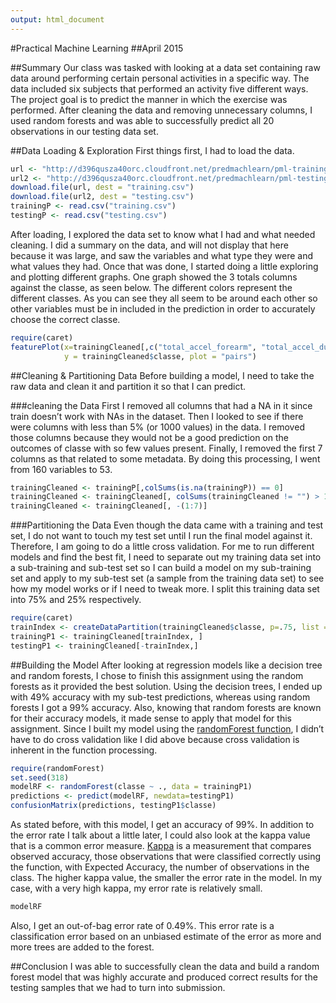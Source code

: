 ```yaml
---
output: html_document
---
```


#Practical Machine Learning
##April 2015

##Summary
Our class was tasked with looking at a data set containing raw data around performing certain personal activities in a specific way. The data included six subjects that performed an activity five different ways.  The project goal is to predict the manner in which the exercise was performed.  After cleaning the data and removing unnecessary columns, I used random forests and was able to successfully predict all 20 observations in our testing data set. 

##Data Loading & Exploration
First things first, I had to load the data.
```r
url <- "http://d396qusza40orc.cloudfront.net/predmachlearn/pml-training.csv"
url2 <- "http://d396qusza40orc.cloudfront.net/predmachlearn/pml-testing.csv"
download.file(url, dest = "training.csv")
download.file(url2, dest = "testing.csv")
trainingP <- read.csv("training.csv")
testingP <- read.csv("testing.csv")
```

After loading, I explored the data set to know what I had and what needed cleaning. I did a summary on the data, and will not display that here because it was large, and saw the variables and what type they were and what values they had.  Once that was done, I started doing a little exploring and plotting different graphs. One graph showed the 3 totals columns against the classe, as seen below.  The different colors represent the different classes.  As you can see they all seem to be around each other so other variables must be in included in the prediction in order to accurately choose the correct classe.
```r
require(caret)
featurePlot(x=trainingCleaned[,c("total_accel_forearm", "total_accel_dumbbell", "total_accel_belt")],
            y = trainingCleaned$classe, plot = "pairs")
```

##Cleaning & Partitioning Data
Before building a model, I need to take the raw data and clean it and partition it so that I can predict.

###cleaning the Data
First I removed all columns that had a NA in it since train doesn't work with NAs in the dataset.  Then I looked to see if there were columns with less than 5% (or 1000 values) in the data.  I removed those columns because they would not be a good prediction on the outcomes of classe with so few values present.  Finally, I removed the first 7 columns as that related to some metadata.   By doing this processing, I went from 160 variables to 53.
```r
trainingCleaned <- trainingP[,colSums(is.na(trainingP)) == 0] 
trainingCleaned <- trainingCleaned[, colSums(trainingCleaned != "") > 1000] 
trainingCleaned <- trainingCleaned[, -(1:7)] 
```

###Partitioning the Data
Even though the data came with a training and test set, I do not want to touch my test set until I run the final model against it. Therefore, I am going to do a little cross validation.  For me to run different models and find the best fit, I need to separate out my training data set into a sub-training and sub-test set so I can build a model on my sub-training set and apply to my sub-test set (a sample from the training data set) to see how my model works or if I need to tweak more.  I split this training data set into 75% and 25% respectively. 

```r
require(caret)
trainIndex <- createDataPartition(trainingCleaned$classe, p=.75, list = FALSE)
trainingP1 <- trainingCleaned[trainIndex, ]
testingP1 <- trainingCleaned[-trainIndex,]
```

##Building the Model
After looking at regression models like a decision tree and random forests, I chose to finish this assignment using the random forests as it provided the best solution.  Using the decision trees, I ended up with 49% accuracy with my sub-test predictions, whereas using random forests I got a 99% accuracy.  Also, knowing that random forests are known for their accuracy models, it made sense to apply that model for this assignment. Since I built my model using the [randomForest function](http://www.stat.berkeley.edu/~breiman/RandomForests/cc_home.htm#ooberr), I didn't have to do cross validation like I did above because cross validation is inherent in the function processing.   

```r
require(randomForest)
set.seed(318)
modelRF <- randomForest(classe ~ ., data = trainingP1)
predictions <- predict(modelRF, newdata=testingP1)
confusionMatrix(predictions, testingP1$classe)
```
As stated before, with this model, I get an accuracy of 99%.   In addition to the error rate I talk about a little later, I could also look at the kappa value that is a common error measure.  [Kappa](http://stats.stackexchange.com/questions/82162/kappa-statistic-in-plain-english) is a measurement that compares observed accuracy, those observations that were classified correctly using the function,  with Expected Accuracy, the number of observations in the class.    The higher kappa value, the smaller the error rate in the model.  In my case, with a very high kappa, my error rate is relatively small.

```r
modelRF
```
Also, I get an out-of-bag error rate of 0.49%.   This error rate is a classification error based on an unbiased estimate of the error as more and more trees are added to the forest.

##Conclusion
I was able to successfully clean the data and build a random forest model that was highly accurate and produced correct results for the testing samples that we had to turn into submission. 
